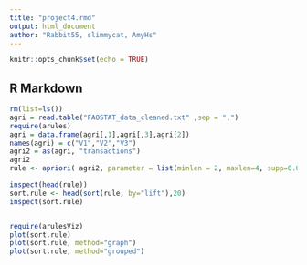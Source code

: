 ```yaml
---
title: "project4.rmd"
output: html_document
author: "Rabbit55, slimmycat, AmyHs"
---
```


```r
knitr::opts_chunk$set(echo = TRUE)
```

## R Markdown


```r
rm(list=ls())
agri = read.table("FAOSTAT_data_cleaned.txt" ,sep = ",")
require(arules)
agri = data.frame(agri[,1],agri[,3],agri[2])
names(agri) = c("V1","V2","V3")
agri2 = as(agri, "transactions")
agri2
rule <- apriori( agri2, parameter = list(minlen = 2, maxlen=4, supp=0.02, conf=0.05) )

inspect(head(rule))
sort.rule <- head(sort(rule, by="lift"),20)
inspect(sort.rule)


require(arulesViz)
plot(sort.rule)
plot(sort.rule, method="graph")
plot(sort.rule, method="grouped")
```
